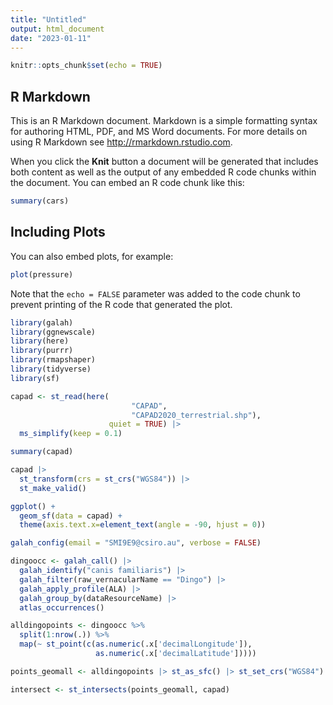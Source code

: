 ```yaml
---
title: "Untitled"
output: html_document
date: "2023-01-11"
---
```


```r
knitr::opts_chunk$set(echo = TRUE)
```

## R Markdown

This is an R Markdown document. Markdown is a simple formatting syntax for authoring HTML, PDF, and MS Word documents. For more details on using R Markdown see <http://rmarkdown.rstudio.com>.

When you click the **Knit** button a document will be generated that includes both content as well as the output of any embedded R code chunks within the document. You can embed an R code chunk like this:

```r
summary(cars)
```

## Including Plots

You can also embed plots, for example:

```r
plot(pressure)
```

Note that the `echo = FALSE` parameter was added to the code chunk to prevent printing of the R code that generated the plot.


```r
library(galah)
library(ggnewscale) 
library(here) 
library(purrr) 
library(rmapshaper) 
library(tidyverse) 
library(sf)
```

```r
capad <- st_read(here(
                           "CAPAD",
                           "CAPAD2020_terrestrial.shp"),
                      quiet = TRUE) |>
  ms_simplify(keep = 0.1)
```

```r
summary(capad)
```


```r
capad |> 
  st_transform(crs = st_crs("WGS84")) |> 
  st_make_valid() 
```

```r
ggplot() +
  geom_sf(data = capad) +
  theme(axis.text.x=element_text(angle = -90, hjust = 0))
```
```r
galah_config(email = "SMI9E9@csiro.au", verbose = FALSE) 
```

```r
dingoocc <- galah_call() |>
  galah_identify("canis familiaris") |>
  galah_filter(raw_vernacularName == "Dingo") |>
  galah_apply_profile(ALA) |>
  galah_group_by(dataResourceName) |>
  atlas_occurrences()
```

```r
alldingopoints <- dingoocc %>% 
  split(1:nrow(.)) %>% 
  map(~ st_point(c(as.numeric(.x['decimalLongitude']), 
                   as.numeric(.x['decimalLatitude']))))
```

```r
points_geomall <- alldingopoints |> st_as_sfc() |> st_set_crs("WGS84") 
```

```r
intersect <- st_intersects(points_geomall, capad) 
```

